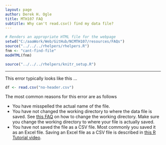 ```yaml
---
layout: page
author: Derek H. Ogle
title: MTH107 FAQ
subtitle: Why can't read.csv() find my data file?
---
```


```r
# Renders an appropriate HTML file for the webpage
setwd("C:/aaaWork/Web/GitHub/NCMTH107/resources/FAQs")
source("../../../rhelpers/rhelpers.R")
fnm <- "cant-find-file"
modHTML(fnm)
```

```r
source("../../../rhelpers/knitr_setup.R")
```

----

This error typically looks like this ...
```r
df <- read.csv("no-header.csv")
```

The most common reasons for this error are as follows

* You have misspelled the actual name of the file.
* You have not changed the working directory to where the data file is saved.  See [this FAQ](changing-working-directory) on how to change the working directory.  Make sure you change the working directory to where your file is actually saved.
* You have not saved the file as a CSV file.  Most commonly you saved it as an Excel file.  Saving an Excel file as a CSV file is described in [this R Tutorial video](https://vimeo.com/user45324800/ncstats-preparedataexcel).
